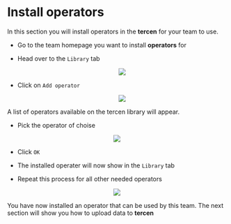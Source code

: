 # Install operators

In this section you will install operators in the __tercen__ for your team to use.

* Go to the team homepage you want to install __operators__ for

* Head over to the `Library` tab
<center><img src="images/Operator_libraries.png"></center>

* Click on `Add operator`
<center><img src="images/Operator_addoperator.png"></center>

A list of operators available on the tercen library will appear.

* Pick the operator of choise

<center><img src="images/Operator_chooseoperator.png"></center>

* Click `OK`

* The installed operater will now show in the `Library` tab
* Repeat this process for all other needed operators

<center><img src="images/Operator_done.png"></center>

You have now installed an operator that can be used by this team. The next section will show you how to upload data to __tercen__
